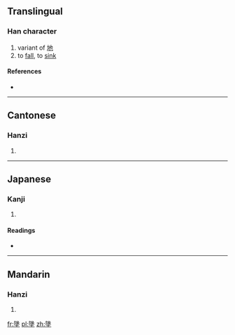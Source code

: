 ==Translingual==

===Han character===
{{Han char|rn=32|rad=土|as=12|sn=15|four=7710<sub>4</sub>|canj=弓人土 (NOG), XX弓人土 (XXNOG)|ids=⿱[[䧘]][[土]]}}

# variant of [[地]]
# to [[fall]], to [[sink]]

====References====
* {{Han ref|kx=0239.040|dkj=05473|dj=0478.060|hdz=10484.070|uh=58AC|ud=22700|bh=E550|bd=58704}}

----

==Cantonese==

===Hanzi===
{{yue-hanzi|jyut=|y=jeui6}}

# {{defn|lang=yue|sort=土12}}

----

==Japanese==

===Kanji===
{{ja-kanji|grade=|rs=土12}}

# {{defn|lang=ja|sort=土12}}

====Readings====
* {{ja-readings|on=[[ち]] (chi)|kun=}}

----

==Mandarin==

===Hanzi===
{{cmn-hanzi|pin=[[dì]] ([[di4]])|wg=ti<sup>4</sup>}}

# {{defn|lang=cmn|sort=土12}}

[[fr:墬]]
[[pl:墬]]
[[zh:墬]]